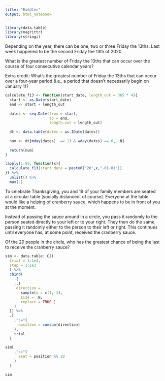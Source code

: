 ```yaml
---
title: "Riddler"
output: html_notebook
---
```


```r
library(data.table)
library(magrittr)
library(stringi)
```

Depending on the year, there can be one, two or three Friday the 13ths. Last week happened to be the second Friday the 13th of 2020.

What is the greatest number of Friday the 13ths that can occur over the course of four consecutive calendar years?

Extra credit: What’s the greatest number of Friday the 13ths that can occur over a four-year period (i.e., a period that doesn’t necessarily begin on January 1)?

```r

calculate_f13 <- function(start_date, length_out = 365 * 4){
  start <- as.Date(start_date)
  end <- start + length_out
  
  dates <- seq.Date(from = start,
                    to = end,
                    length.out = length_out)
  
  dt <- data.table(dates = as.IDate(dates))
  
  num <- dt[mday(dates)  == 13 & wday(dates) == 6, .N]
  
  return(num)
}

lapply(1:99, function(x){
  calculate_f13(start_date = paste0("20",x,"-01-01"))
}) %>% 
  unlist() %>% 
  max(.)

```

To celebrate Thanksgiving, you and 19 of your family members are seated at a circular table (socially distanced, of course). Everyone at the table would like a helping of cranberry sauce, which happens to be in front of you at the moment.

Instead of passing the sauce around in a circle, you pass it randomly to the person seated directly to your left or to your right. They then do the same, passing it randomly either to the person to their left or right. This continues until everyone has, at some point, received the cranberry sauce.

Of the 20 people in the circle, who has the greatest chance of being the last to receive the cranberry sauce?

```r

sim <- data.table::CJ(
  trial = 1:1e3,
  step = 1:1e3
  ) %>% 
  cbind(
    .[
    ,.(
     direction =  
       sample(x = c(1,-1),
       size = .N,
       replace = TRUE ) 
    )
  ]) %>% 
  .[
    ,":="(
      position = cumsum(direction)
    ),
    trial
  ]

sim[
    ,":="(
      seat = position %% 20
    )
  ]

sim

```

